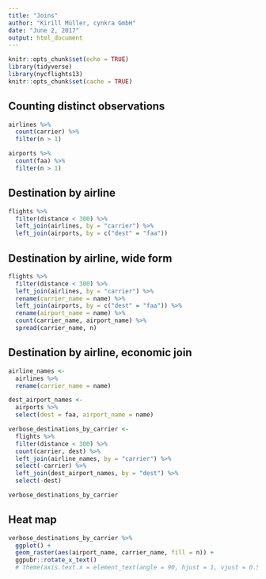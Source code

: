 ```yaml
---
title: "Joins"
author: "Kirill Müller, cynkra GmbH"
date: "June 2, 2017"
output: html_document
---
```


```r
knitr::opts_chunk$set(echo = TRUE)
library(tidyverse)
library(nycflights13)
knitr::opts_chunk$set(cache = TRUE)
```


## Counting distinct observations

```r
airlines %>%
  count(carrier) %>% 
  filter(n > 1)
```

```r
airports %>%
  count(faa) %>%
  filter(n > 1)
```


## Destination by airline

```r
flights %>% 
  filter(distance < 300) %>%
  left_join(airlines, by = "carrier") %>%
  left_join(airports, by = c("dest" = "faa"))
```

## Destination by airline, wide form

```r
flights %>% 
  filter(distance < 300) %>%
  left_join(airlines, by = "carrier") %>%
  rename(carrier_name = name) %>%
  left_join(airports, by = c("dest" = "faa")) %>% 
  rename(airport_name = name) %>%
  count(carrier_name, airport_name) %>%
  spread(carrier_name, n)
```


## Destination by airline, economic join

```r
airline_names <-
  airlines %>%
  rename(carrier_name = name)

dest_airport_names <-
  airports %>%
  select(dest = faa, airport_name = name)

verbose_destinations_by_carrier <-
  flights %>% 
  filter(distance < 300) %>%
  count(carrier, dest) %>% 
  left_join(airline_names, by = "carrier") %>%
  select(-carrier) %>% 
  left_join(dest_airport_names, by = "dest") %>% 
  select(-dest)

verbose_destinations_by_carrier
```


## Heat map

```r
verbose_destinations_by_carrier %>%
  ggplot() +
  geom_raster(aes(airport_name, carrier_name, fill = n)) +
  ggpubr::rotate_x_text()
  # theme(axis.text.x = element_text(angle = 90, hjust = 1, vjust = 0.5))
```
